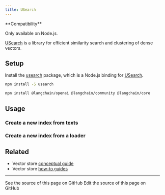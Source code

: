 ```yaml
---
title: USearch
---
```


<Tip>
**Compatibility**

Only available on Node.js.
</Tip>

[USearch](https://github.com/unum-cloud/usearch) is a library for efficient similarity search and clustering of dense vectors.

## Setup

Install the [usearch](https://github.com/unum-cloud/usearch/tree/main/javascript) package, which is a Node.js binding for [USearch](https://github.com/unum-cloud/usearch).

```bash npm
npm install -S usearch
```

<IntegrationInstallTooltip/>

```bash npm
npm install @langchain/openai @langchain/community @langchain/core
```

## Usage

### Create a new index from texts


<Usearch />

### Create a new index from a loader


<UsearchFromdocs />

## Related

- Vector store [conceptual guide](/oss/javascript/integrations/vectorstores)
- Vector store [how-to guides](/oss/javascript/integrations/vectorstores)

---

<CardGroup cols={2}>
  <Card title="View Source" icon="eye" href="https://github.com/langchain-ai/docs/blob/main/src/oss/javascript/integrations/vectorstores/usearch.mdx">
    See the source of this page on GitHub
  </Card>
  <Card title="Edit Source" icon="pen-to-square" href="https://github.com/langchain-ai/docs/edit/main/src/oss/javascript/integrations/vectorstores/usearch.mdx">
    Edit the source of this page on GitHub
  </Card>
</CardGroup>
